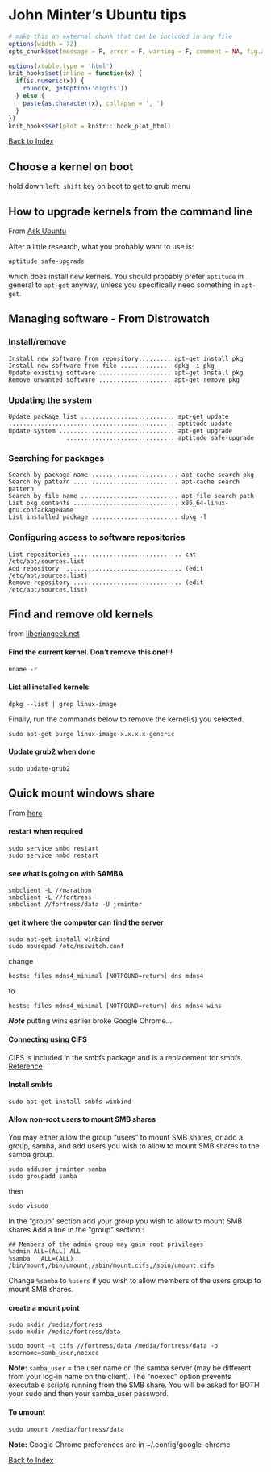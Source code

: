 John Minter's Ubuntu tips
========================================================
```r
# make this an external chunk that can be included in any file
options(width = 72)
opts_chunk$set(message = F, error = F, warning = F, comment = NA, fig.align = 'center', dpi = 100, tidy = F, cache.path = '.cache/', fig.path = 'figure/')

options(xtable.type = 'html')
knit_hooks$set(inline = function(x) {
  if(is.numeric(x)) {
    round(x, getOption('digits'))
  } else {
    paste(as.character(x), collapse = ', ')
  }
})
knit_hooks$set(plot = knitr:::hook_plot_html)
```


[Back to Index](../README.html)

## Choose a kernel on boot
hold down ``left shift`` key on boot to get to grub menu


## How to upgrade kernels from the command line

From [Ask Ubuntu](http://askubuntu.com/questions/221/how-to-force-installation-of-kernel-updates-when-using-apt-get-upgrade)


After a little research, what you probably want to use is:

```
aptitude safe-upgrade
```
which does install new kernels. You should probably prefer
``aptitude`` in general to ``apt-get`` anyway, unless
you specifically need something in ``apt-get``.

## Managing software - From Distrowatch

### Install/remove

```
Install new software from repository......... apt-get install pkg
Install new software from file .............. dpkg -i pkg  
Update existing software .................... apt-get install pkg
Remove unwanted software .................... apt-get remove pkg
```

### Updating the system

```
Update package list .......................... apt-get update
.............................................. aptitude update	
Update system ................................ apt-get upgrade
                .............................. aptitude safe-upgrade
```

### Searching for packages

```
Search by package name ........................ apt-cache search pkg
Search by pattern ............................. apt-cache search pattern
Search by file name ........................... apt-file search path
List pkg contents ............................. x86_64-linux-gnu.confackageName
List installed package ........................ dpkg -l
```

### Configuring access to software repositories

```
List repositories .............................. cat /etc/apt/sources.list
Add repository  ................................ (edit /etc/apt/sources.list)
Remove repository .............................. (edit /etc/apt/sources.list)
```

## Find and remove old kernels
from [liberiangeek.net](http://www.liberiangeek.net/2011/11/remove-old-kernels-in-ubuntu-11-10-oneiric-ocelot/)

#### Find the current kernel. Don’t remove this one!!!
```
uname -r
```

#### List all installed kernels
```
dpkg --list | grep linux-image
```

Finally, run the commands below to remove the kernel(s) you selected.
```
sudo apt-get purge linux-image-x.x.x.x-generic
```

#### Update grub2 when done
```
sudo update-grub2
```

## Quick mount windows share
From [here](https://help.ubuntu.com/community/Samba/SambaClientGuide)

#### restart when required
```
sudo service smbd restart
sudo service nmbd restart
```

#### see what is going on with SAMBA
```
smbclient -L //marathon
smbclient -L //fortress
smbclient //fortress/data -U jrminter
```

#### get it where the computer can find the server
```
sudo apt-get install winbind
sudo mousepad /etc/nsswitch.conf
```
change
```
hosts: files mdns4_minimal [NOTFOUND=return] dns mdns4
```
to
```
hosts: files mdns4_minimal [NOTFOUND=return] dns mdns4 wins
```
***Note*** putting wins earlier broke Google Chrome...

#### Connecting using CIFS
CIFS is included in the smbfs package and is a replacement for smbfs.
[Reference](http://linux-cifs.samba.org/)

#### Install smbfs
```
sudo apt-get install smbfs winbind
```

#### Allow non-root users to mount SMB shares

You may either allow the group "users" to mount SMB shares, or add a group, samba, and add users you wish to allow to mount SMB shares to the samba group.

```
sudo adduser jrminter samba
sudo groupadd samba
```
then
```
sudo visudo
```
In the "group" section add your group you wish to allow to mount SMB shares
Add a line  in the "group" section :
```
## Members of the admin group may gain root privileges
%admin ALL=(ALL) ALL
%samba   ALL=(ALL) /bin/mount,/bin/umount,/sbin/mount.cifs,/sbin/umount.cifs
```

Change ``%samba`` to ``%users`` if you wish to allow members of the users group to mount SMB shares.

#### create a mount point
```
sudo mkdir /media/fortress
sudo mkdir /media/fortress/data
```

```
sudo mount -t cifs //fortress/data /media/fortress/data -o username=samb_user,noexec
```

**Note:** ``samba_user`` = the user name on the samba server (may be different from your log-in name on the client). The "noexec" option prevents executable scripts running from the SMB share. You will be asked for BOTH your sudo and then your samba_user password.

#### To umount
```
sudo umount /media/fortress/data
```

**Note:** Google Chrome preferences are in ~/.config/google-chrome

[Back to Index](../README.html)
